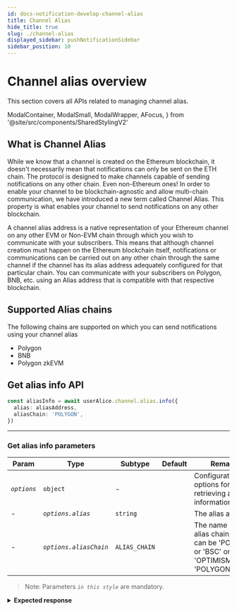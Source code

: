 ```yaml
---
id: docs-notification-develop-channel-alias
title: Channel Alias
hide_title: true
slug: ./channel-alias
displayed_sidebar: pushNotificationSidebar
sidebar_position: 10
---
```


# Channel alias overview

This section covers all APIs related to managing channel alias.

<head>
  <title>Channel Alias | Push Notification | Push Documentation</title>
</head>

  ModalContainer,
  ModalSmall,
  ModalWrapper,
  AFocus,
} from '@site/src/components/SharedStylingV2'

## What is Channel Alias

While we know that a channel is created on the Ethereum blockchain, it doesn't necessarily mean that notifications can only be sent on the ETH chain. The protocol is designed to make channels capable of sending notifications on any other chain. Even non-Ethereum ones!
In order to enable your channel to be blockchain-agnostic and allow multi-chain communication, we have introduced a new term called Channel Alias. This property is what enables your channel to send notifications on any other blockchain.

A channel alias address is a native representation of your Ethereum channel on any other EVM or Non-EVM chain through which you wish to communicate with your subscribers.
This means that although channel creation must happen on the Ethereum blockchain itself, notifications or communications can be carried out on any other chain through the same channel if the channel has its alias address adequately configured for that particular chain.
You can communicate with your subscribers on Polygon, BNB, etc. using an Alias address that is compatible with that respective blockchain.

## Supported Alias chains

The following chains are supported on which you can send notifications using your channel alias

- Polygon
- BNB
- Polygon zkEVM

## Get alias info API

<Tabs className="codetabs" groupId="code-examples">
  <TabItem value="js" attributes={{className: "codetab js"}} default>

```typescript
const aliasInfo = await userAlice.channel.alias.info({
  alias: aliasAddress,
  aliasChain: 'POLYGON',
})
```

  </TabItem>
</Tabs>

---

### Get alias info parameters

| Param       | Type                   | Subtype       | Default | Remarks                                                                                      |
| ----------- | ---------------------- | ------------- | ------- | -------------------------------------------------------------------------------------------- |
| _`options`_ | `object`               | -             |         | Configuration options for retrieving alias information.                                      |
| -           | _`options.alias`_      | `string`      |         | The alias address                                                                            |
| -           | _`options.aliasChain`_ | `ALIAS_CHAIN` |         | The name of the alias chain, which can be 'POLYGON' or 'BSC' or 'OPTIMISM' or 'POLYGONZKEVM' |

> Note: Parameters _`in this style`_ are mandatory.

<details>
  <summary><b>Expected response</b></summary>

```typescript
{
  channel: '0x35B84d6848D16415177c64D64504663b998A6ab4',
  alias_address: '0x35B84d6848D16415177c64D64504663b998A6ab4',
  is_alias_verified: 1,
  blocked: 0,
  activation_status: 1
}
```

</details>
